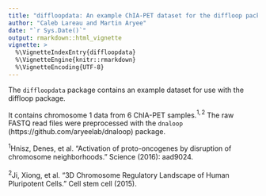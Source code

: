 ```yaml
---
title: "diffloopdata: An example ChIA-PET dataset for the diffloop package"
author: "Caleb Lareau and Martin Aryee"
date: "`r Sys.Date()`"
output: rmarkdown::html_vignette
vignette: >
  %\VignetteIndexEntry{diffloopdata}
  %\VignetteEngine{knitr::rmarkdown}
  %\VignetteEncoding{UTF-8}
---
```


The `diffloopdata` package contains an example dataset for use with the
diffloop package. 

It contains chromosome 1 data from 6 ChIA-PET samples.$^{1,2}$ The raw FASTQ
read files were preprocessed with the `dnaloop`
(https://github.com/aryeelab/dnaloop) package. 


$^1$Hnisz, Denes, et al. "Activation of proto-oncogenes by disruption of
chromosome neighborhoods." Science (2016): aad9024. <br><br>
$^2$Ji, Xiong, et al. "3D Chromosome Regulatory Landscape of Human Pluripotent
Cells." Cell stem cell (2015).


